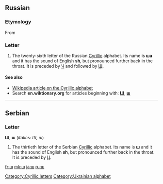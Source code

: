 {{also|ש}}
==Russian==

===Etymology===
From {{etyl|he|ru}} {{term|ש|lang=he|sc=Hebr}}

===Letter===
{{infl|ru|letter|lower case||upper case|Ш}}

# The twenty-sixth letter of the Russian [[Cyrillic]] alphabet. Its name is '''ша''' {{IPAchar|(ʃa)}} and it has the sound of English '''sh''', but pronounced further back in the throat. It is preceded by [[ч|Ч]] and followed by [[щ|Щ]].

====See also====
* [[w:Cyrillic alphabet|Wikipedia article on the Cyrillic alphabet]]
* Search '''en.wiktionary.org''' for articles beginning with: '''[http://en.wiktionary.org/w/index.php?title=Special%3AAllpages&from=%D0%A8&namespace=0 Ш]''', '''[http://en.wiktionary.org/w/index.php?title=Special%3AAllpages&from=%D1%88&namespace=0 ш]'''

----

==Serbian==

===Letter===
'''Ш''', '''ш''' (''italics: Ш, ш'')

# The thirtieth letter of the Serbian [[Cyrillic]] alphabet. Its name is '''ш''' and it has the sound of English '''sh''', but pronounced further back in the throat. It is preceded by [[џ|Џ]].

[[Category:Cyrillic letters]]
[[Category:Ukrainian alphabet]]

[[fr:ш]]
[[mk:ш]]
[[ja:ш]]
[[ru:ш]]